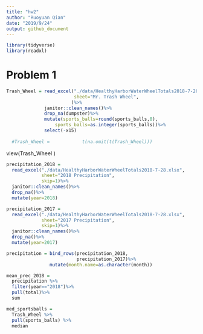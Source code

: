 ---
title: "hw2"
author: "Ruoyuan Qian"
date: "2019/9/24"
output: github_document
---
```{r setup}
library(tidyverse)
library(readxl)
```

# Problem 1
```{r Problem 1}
Trash_Wheel = read_excel("./data/HealthyHarborWaterWheelTotals2018-7-28.xlsx",
                         sheet="Mr. Trash Wheel",
                        )%>%
              janitor::clean_names()%>%
              drop_na(dumpster)%>%
              mutate(sports_balls=round(sports_balls,0),
                  sports_balls=as.integer(sports_balls))%>%
              select(-x15)
   
  #Trash_Wheel =            t(na.omit(t(Trash_Wheel)))

```

view(Trash_Wheel )

```{r}
precipitation_2018 = 
  read_excel("./data/HealthyHarborWaterWheelTotals2018-7-28.xlsx",
             sheet="2018 Precipitation",
             skip=1)%>%
  janitor::clean_names()%>%
  drop_na()%>%
  mutate(year=2018)

precipitation_2017 = 
  read_excel("./data/HealthyHarborWaterWheelTotals2018-7-28.xlsx",
             sheet="2017 Precipitation",
             skip=1)%>%
  janitor::clean_names()%>%
  drop_na()%>%
  mutate(year=2017)

precipitation = bind_rows(precipitation_2018,
                          precipitation_2017)%>%
                mutate(month.name=as.character(month))
```

```{r}
mean_prec_2018 = 
  precipitation %>% 
  filter(year=="2018")%>%
  pull(total)%>%
  sum

med_sportsballs =
  Trash_Wheel %>%
  pull(sports_balls) %>%
  median
  

```


```{r}


```

